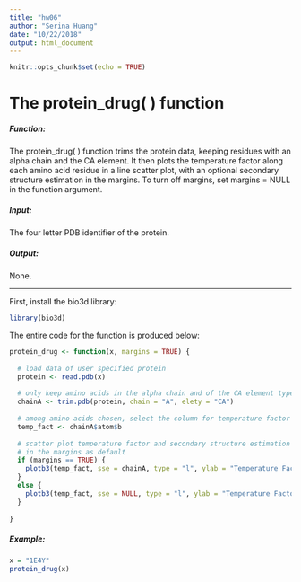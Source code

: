 ```yaml
---
title: "hw06"
author: "Serina Huang"
date: "10/22/2018"
output: html_document
---
```


```r
knitr::opts_chunk$set(echo = TRUE)
```

# The protein_drug( ) function

##### Function:
The protein_drug( ) function trims the protein data, keeping residues with an alpha chain and the CA element. It then plots the temperature factor along each amino acid residue in a line scatter plot, with an optional secondary structure estimation in the margins. To turn off margins, set margins = NULL in the function argument.

##### Input:
The four letter PDB identifier of the protein.

##### Output:
None.

***

First, install the bio3d library:
```r
library(bio3d)
```

The entire code for the function is produced below:
```r
protein_drug <- function(x, margins = TRUE) {
  
  # load data of user specified protein
  protein <- read.pdb(x)
  
  # only keep amino acids in the alpha chain and of the CA element type
  chainA <- trim.pdb(protein, chain = "A", elety = "CA")
  
  # among amino acids chosen, select the column for temperature factor
  temp_fact <- chainA$atom$b
  
  # scatter plot temperature factor and secondary structure estimation
  # in the margins as default
  if (margins == TRUE) {
    plotb3(temp_fact, sse = chainA, type = "l", ylab = "Temperature Factor")
  }
  else {
    plotb3(temp_fact, sse = NULL, type = "l", ylab = "Temperature Factor")
  }
  
}
```

##### Example:
```r
x = "1E4Y"
protein_drug(x)
```